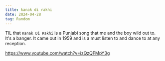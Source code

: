 ```yaml
---
title: kanak di rakhi
date: 2024-04-28
tag: Random
---
```


TIL that `Kanak Di Rakhi` is a Punjabi song that me and the boy wild out to.
It's a banger. It came out in 1959 and is a must listen to and dance to at any
reception.

https://www.youtube.com/watch?v=izQzQFMpY3g

